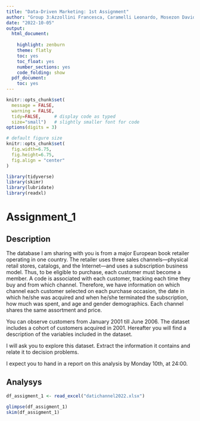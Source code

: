 ```yaml
---
title: "Data-Driven Marketing: 1st Assignment"
author: "Group 3:Azzollini Francesca, Caramelli Leonardo, Mosezon Davide, Stefanelli Riccardo"
date: "2022-10-05"
output:
  html_document:
    
    highlight: zenburn
    theme: flatly
    toc: yes
    toc_float: yes
    number_sections: yes
    code_folding: show
  pdf_document:
    toc: yes
---
```


```r
knitr::opts_chunk$set(
  message = FALSE, 
  warning = FALSE, 
  tidy=FALSE,     # display code as typed
  size="small")   # slightly smaller font for code
options(digits = 3)

# default figure size
knitr::opts_chunk$set(
  fig.width=6.75, 
  fig.height=6.75,
  fig.align = "center"
)

```

```r

library(tidyverse)
library(skimr)
library(lubridate)
library(readxl)

```

# Assignment_1

## Description

The database I am sharing with you is from a major European book retailer operating in one country. The retailer uses three sales channels---physical retail stores, catalogs, and the Internet---and uses a subscription business model. Thus, to be eligible to purchase, each customer must become a member. A code is associated with each customer, tracking each time they buy and from which channel. Therefore, we have information on which channel each customer selected on each purchase occasion, the date in which he/she was acquired and when he/she terminated the subscription, how much was spent, and age and gender demographics. Each channel shares the same assortment and price.

You can observe customers from January 2001 till June 2006. The dataset includes a cohort of customers acquired in 2001. Hereafter you will find a description of the variables included in the dataset.

I will ask you to explore this dataset. Extract the information it contains and relate it to decision problems.

I expect you to hand in a report on this analysis by Monday 10th, at 24:00.

## Analysys

```r

df_assigment_1 <- read_excel("datichannel2022.xlsx")

glimpse(df_assigment_1)
skim(df_assigment_1)


```
